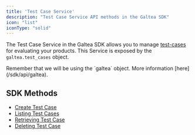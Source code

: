 ```yaml
---
title: 'Test Case Service'
description: "Test Case Service API methods in the Galtea SDK"
icon: "list"
iconType: "solid"
---
```


The Test Case Service in the Galtea SDK allows you to manage [test-cases](/concepts/product/test/case) for evaluating your products.
This Service is exposed by the `galtea.test_cases` object.

<Info>
  Remember that we will be using the `galtea` object. More information [here](/sdk/api/galtea).
</Info>

## SDK Methods
- [Create Test Case](/sdk/api/test-case-service/create)
- [Listing Test Cases](/sdk/api/test-case-service/list)
- [Retrieving Test Case](/sdk/api/test-case-service/get)
- [Deleting Test Case](/sdk/api/test-case-service/delete)
